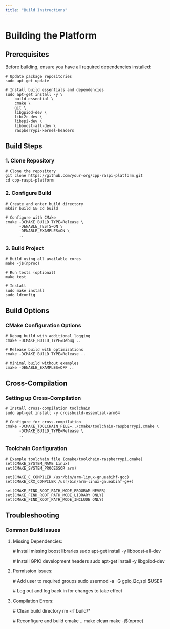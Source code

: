 ```yaml
---
title: "Build Instructions"
---
```


# Building the Platform

## Prerequisites

Before building, ensure you have all required dependencies installed:

    # Update package repositories
    sudo apt-get update
    
    # Install build essentials and dependencies
    sudo apt-get install -y \
        build-essential \
        cmake \
        git \
        libgpiod-dev \
        libi2c-dev \
        libspi-dev \
        libboost-all-dev \
        raspberrypi-kernel-headers

## Build Steps

### 1. Clone Repository

    # Clone the repository
    git clone https://github.com/your-org/cpp-raspi-platform.git
    cd cpp-raspi-platform

### 2. Configure Build

    # Create and enter build directory
    mkdir build && cd build
    
    # Configure with CMake
    cmake -DCMAKE_BUILD_TYPE=Release \
          -DENABLE_TESTS=ON \
          -DENABLE_EXAMPLES=ON \
          ..

### 3. Build Project

    # Build using all available cores
    make -j$(nproc)
    
    # Run tests (optional)
    make test
    
    # Install
    sudo make install
    sudo ldconfig

## Build Options

### CMake Configuration Options

    # Debug build with additional logging
    cmake -DCMAKE_BUILD_TYPE=Debug ..
    
    # Release build with optimizations
    cmake -DCMAKE_BUILD_TYPE=Release ..
    
    # Minimal build without examples
    cmake -DENABLE_EXAMPLES=OFF ..

## Cross-Compilation

### Setting up Cross-Compilation

    # Install cross-compilation toolchain
    sudo apt-get install -y crossbuild-essential-arm64
    
    # Configure for cross-compilation
    cmake -DCMAKE_TOOLCHAIN_FILE=../cmake/toolchain-raspberrypi.cmake \
          -DCMAKE_BUILD_TYPE=Release \
          ..

### Toolchain Configuration

    # Example toolchain file (cmake/toolchain-raspberrypi.cmake)
    set(CMAKE_SYSTEM_NAME Linux)
    set(CMAKE_SYSTEM_PROCESSOR arm)
    
    set(CMAKE_C_COMPILER /usr/bin/arm-linux-gnueabihf-gcc)
    set(CMAKE_CXX_COMPILER /usr/bin/arm-linux-gnueabihf-g++)
    
    set(CMAKE_FIND_ROOT_PATH_MODE_PROGRAM NEVER)
    set(CMAKE_FIND_ROOT_PATH_MODE_LIBRARY ONLY)
    set(CMAKE_FIND_ROOT_PATH_MODE_INCLUDE ONLY)

## Troubleshooting

### Common Build Issues

1. Missing Dependencies:

    # Install missing boost libraries
    sudo apt-get install -y libboost-all-dev
    
    # Install GPIO development headers
    sudo apt-get install -y libgpiod-dev

2. Permission Issues:

    # Add user to required groups
    sudo usermod -a -G gpio,i2c,spi $USER
    
    # Log out and log back in for changes to take effect

3. Compilation Errors:

    # Clean build directory
    rm -rf build/*
    
    # Reconfigure and build
    cmake ..
    make clean
    make -j$(nproc)
